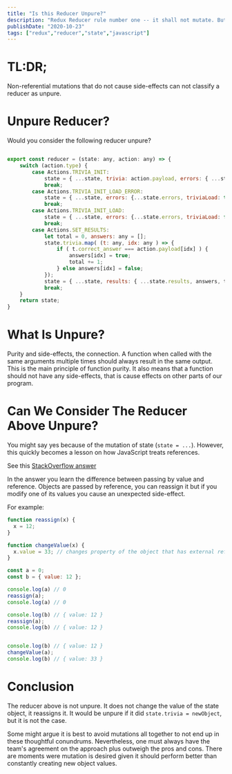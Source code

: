 ```yaml
---
title: "Is this Reducer Unpure?"
description: "Redux Reducer rule number one -- it shall not mutate. But, can this be considered a mutation?"
publishDate: "2020-10-23"
tags: ["redux","reducer","state","javascript"]
---
```


# TL:DR;

Non-referential mutations that do not cause side-effects can not classify a reducer as unpure.


# Unpure Reducer?

Would you consider the following reducer unpure? 

```jsx 

export const reducer = (state: any, action: any) => {
    switch (action.type) {
        case Actions.TRIVIA_INIT: 
            state = { ...state, trivia: action.payload, errors: { ...state.errors, triviaLoad: false }, loading: { ...state.loading, triviaLoad: false } };
            break;
        case Actions.TRIVIA_INIT_LOAD_ERROR:
            state = { ...state, errors: {...state.errors, triviaLoad: true }, loading: { ...state.loading, triviaLoad: false }};
            break;
        case Actions.TRIVIA_INIT_LOAD:
            state = { ...state, errors: {...state.errors, triviaLoad: false }, loading: { ...state.loading, triviaLoad: true } };
            break;
        case Actions.SET_RESULTS:
            let total = 0, answers: any = [];
            state.trivia.map( (t: any, idx: any ) => {
                if ( t.correct_answer === action.payload[idx] ) {
                    answers[idx] = true;
                    total += 1;
                } else answers[idx] = false;
            });
            state = { ...state, results: { ...state.results, answers, total } };
            break;
    }
    return state;
}

```


# **What Is Unpure?**


Purity and side-effects, the connection. A function when called with the same arguments multiple times should always result in the same output. This is the main principle of function purity. It also means that a function should not have any side-effects, that is cause effects on other parts of our program. 

# Can We Consider The Reducer Above Unpure? 

You might say yes because of the mutation of state (`state = ...`). However, this quickly becomes a lesson on how JavaScript treats references.

See this [StackOverflow answer](https://stackoverflow.com/questions/6605640/javascript-by-reference-vs-by-value#:~:text=Javascript%20is%20always%20pass%20by,a%20new%20primitive%20or%20object.)

In the answer you learn the difference between passing by value and reference. Objects are passed by reference, you can reassign it but if you modify one of its values you cause an unexpected side-effect. 


For example:

```jsx 
function reassign(x) {
  x = 12;
}

function changeValue(x) {
  x.value = 33; // changes property of the object that has external reference
}

const a = 0;
const b = { value: 12 };

console.log(a) // 0
reassign(a); 
console.log(a) // 0

console.log(b) // { value: 12 }
reassign(a); 
console.log(b) // { value: 12 }


console.log(b) // { value: 12 }
changeValue(a);  
console.log(b) // { value: 33 }


```


# Conclusion

The reducer above is not unpure. It does not change the value of the state object, it reassigns it. It would be unpure if it did `state.trivia = newObject`, but it is not the case. 

Some might argue it is best to avoid mutations all together to not end up in these thoughtful conundrums. Nevertheless, one must always have the team's agreement on the approach plus outweigh the pros and cons. There are moments were mutation is desired given it should perform better than constantly creating new object values.  
